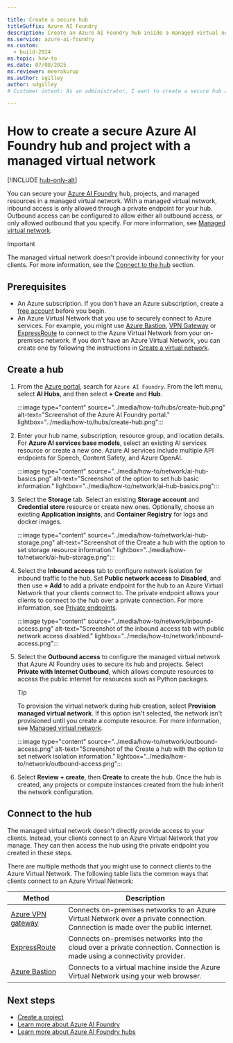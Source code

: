 ```yaml
---

title: Create a secure hub
titleSuffix: Azure AI Foundry
description: Create an Azure AI Foundry hub inside a managed virtual network. The managed virtual network secures access to managed resources such as computes.
ms.service: azure-ai-foundry
ms.custom:
  - build-2024
ms.topic: how-to
ms.date: 07/08/2025
ms.reviewer: meerakurup 
ms.author: sgilley
author: sdgilley
# Customer intent: As an administrator, I want to create a secure hub and project with a managed virtual network so that I can secure access to the Azure AI Foundry hub and project resources.

---
```


# How to create a secure Azure AI Foundry hub and project with a managed virtual network

[!INCLUDE [hub-only-alt](../includes/uses-hub-only-alt.md)]

You can secure your [Azure AI Foundry](https://ai.azure.com/?cid=learnDocs) hub, projects, and managed resources in a managed virtual network. With a managed virtual network, inbound access is only allowed through a private endpoint for your hub. Outbound access can be configured to allow either all outbound access, or only allowed outbound that you specify. For more information, see [Managed virtual network](configure-managed-network.md).

> [!IMPORTANT]
> The managed virtual network doesn't provide inbound connectivity for your clients. For more information, see the [Connect to the hub](#connect-to-the-hub) section. 

## Prerequisites

- An Azure subscription. If you don't have an Azure subscription, create a [free account](https://azure.microsoft.com/free) before you begin.
- An Azure Virtual Network that you use to securely connect to Azure services. For example, you might use [Azure Bastion](/azure/bastion/bastion-overview), [VPN Gateway](/azure/vpn-gateway/vpn-gateway-about-vpngateways) or [ExpressRoute](/azure/expressroute/expressroute-introduction) to connect to the Azure Virtual Network from your on-premises network. If you don't have an Azure Virtual Network, you can create one by following the instructions in [Create a virtual network](/azure/virtual-network/quick-create-portal).

## Create a hub

1. From the [Azure portal](https://portal.azure.com), search for `Azure AI Foundry`. From the left menu, select **AI Hubs**, and then select **+ Create** and **Hub**.

    :::image type="content" source="../media/how-to/hubs/create-hub.png" alt-text="Screenshot of the Azure AI Foundry portal." lightbox="../media/how-to/hubs/create-hub.png":::

1. Enter your hub name, subscription, resource group, and location details. For **Azure AI services base models**, select an existing AI services resource or create a new one. Azure AI services include multiple API endpoints for Speech, Content Safety, and Azure OpenAI. 
    
    :::image type="content" source="../media/how-to/network/ai-hub-basics.png" alt-text="Screenshot of the option to set hub basic information." lightbox="../media/how-to/network/ai-hub-basics.png":::

1. Select the **Storage** tab. Select an existing **Storage account** and **Credential store** resource or create new ones. Optionally, choose an existing **Application insights**, and **Container Registry** for logs and docker images.

    :::image type="content" source="../media/how-to/network/ai-hub-storage.png" alt-text="Screenshot of the Create a hub with the option to set storage resource information." lightbox="../media/how-to/network/ai-hub-storage.png"::: 

1. Select the **Inbound access** tab to configure network isolation for inbound traffic to the hub. Set **Public network access** to **Disabled**, and then use **+ Add** to add a private endpoint for the hub to an Azure Virtual Network that your clients connect to. The private endpoint allows your clients to connect to the hub over a private connection. For more information, see [Private endpoints](/azure/private-link/private-endpoint-overview).
 
    :::image type="content" source="../media/how-to/network/inbound-access.png" alt-text="Screenshot of the inbound access tab with public network access disabled." lightbox="../media/how-to/network/inbound-access.png":::

1. Select the **Outbound access** to configure the managed virtual network that Azure AI Foundry uses to secure its hub and projects. Select **Private with Internet Outbound**, which allows compute resources to access the public internet for resources such as Python packages.
    
    > [!TIP]
    > To provision the virtual network during hub creation, select **Provision managed virtual network**. If this option isn't selected, the network isn't provisioned until you create a compute resource. For more information, see [Managed virtual network](configure-managed-network.md#manually-provision-a-managed-vnet).

    :::image type="content" source="../media/how-to/network/outbound-access.png" alt-text="Screenshot of the Create a hub with the option to set network isolation information." lightbox="../media/how-to/network/outbound-access.png":::

1. Select **Review + create**, then **Create** to create the hub. Once the hub is created, any projects or compute instances created from the hub inherit the network configuration.

## Connect to the hub

The managed virtual network doesn't directly provide access to your clients. Instead, your clients connect to an Azure Virtual Network that *you* manage. They can then access the hub using the private endpoint you created in these steps.

There are multiple methods that you might use to connect clients to the Azure Virtual Network. The following table lists the common ways that clients connect to an Azure Virtual Network:

| Method | Description |
| ----- | ----- |
| [Azure VPN gateway](/azure/vpn-gateway/vpn-gateway-about-vpngateways) | Connects on-premises networks to an Azure Virtual Network over a private connection. Connection is made over the public internet. |
| [ExpressRoute](https://azure.microsoft.com/services/expressroute/) | Connects on-premises networks into the cloud over a private connection. Connection is made using a connectivity provider. |
| [Azure Bastion](/azure/bastion/bastion-overview) | Connects to a virtual machine inside the Azure Virtual Network using your web browser. |

## Next steps

- [Create a project](create-projects.md)
- [Learn more about Azure AI Foundry](../what-is-azure-ai-foundry.md)
- [Learn more about Azure AI Foundry hubs](../concepts/ai-resources.md)
